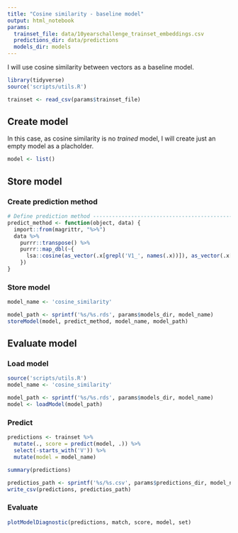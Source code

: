 ```yaml
---
title: "Cosine similarity - baseline model"
output: html_notebook
params:
  trainset_file: data/10yearschallenge_trainset_embeddings.csv
  predictions_dir: data/predictions
  models_dir: models
---
```


I will use cosine similarity between vectors as a baseline model.

```r
library(tidyverse)
source('scripts/utils.R')

trainset <- read_csv(params$trainset_file)
```

## Create model

In this case, as cosine similarity is no *trained* model, I will create just an empty model as a placholder.

```r
model <- list()
```

## Store model

### Create prediction method

```r
# Define prediction method ------------------------------------------------
predict_method <- function(object, data) {
  import::from(magrittr, "%>%")
  data %>%
    purrr::transpose() %>%
    purrr::map_dbl(~{
      lsa::cosine(as_vector(.x[grepl('V1_', names(.x))]), as_vector(.x[grepl('V2_', names(.x))]))
    })
}
```

### Store model

```r
model_name <- 'cosine_similarity'

model_path <- sprintf('%s/%s.rds', params$models_dir, model_name)
storeModel(model, predict_method, model_name, model_path)
```

## Evaluate model

### Load model

```r
source('scripts/utils.R')
model_name <- 'cosine_similarity'

model_path <- sprintf('%s/%s.rds', params$models_dir, model_name)
model <- loadModel(model_path)
```

### Predict

```r
predictions <- trainset %>%
  mutate(., score = predict(model, .)) %>%
  select(-starts_with('V')) %>%
  mutate(model = model_name)

summary(predictions)

predictios_path <- sprintf('%s/%s.csv', params$predictions_dir, model_name)
write_csv(predictions, predictios_path)
```

### Evaluate

```r
plotModelDiagnostic(predictions, match, score, model, set)
```



